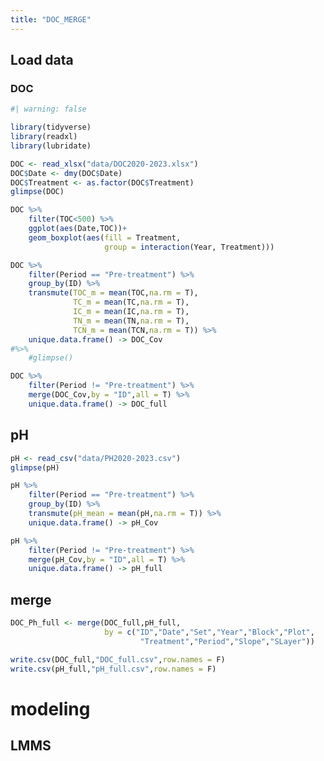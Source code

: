 ```yaml
---
title: "DOC_MERGE"
---
```


## Load data
### DOC

```r
#| warning: false

library(tidyverse)
library(readxl)
library(lubridate)

DOC <- read_xlsx("data/DOC2020-2023.xlsx")
DOC$Date <- dmy(DOC$Date)
DOC$Treatment <- as.factor(DOC$Treatment)
glimpse(DOC)
```
```r
DOC %>% 
    filter(TOC<500) %>% 
    ggplot(aes(Date,TOC))+
    geom_boxplot(aes(fill = Treatment,
                     group = interaction(Year, Treatment)))
```


```r
DOC %>% 
    filter(Period == "Pre-treatment") %>% 
    group_by(ID) %>% 
    transmute(TOC_m = mean(TOC,na.rm = T),
              TC_m = mean(TC,na.rm = T),
              IC_m = mean(IC,na.rm = T),
              TN_m = mean(TN,na.rm = T),
              TCN_m = mean(TCN,na.rm = T)) %>% 
    unique.data.frame() -> DOC_Cov
#%>% 
    #glimpse()

```
```r
DOC %>% 
    filter(Period != "Pre-treatment") %>% 
    merge(DOC_Cov,by = "ID",all = T) %>% 
    unique.data.frame() -> DOC_full

```

## pH
```r
pH <- read_csv("data/PH2020-2023.csv")
glimpse(pH)
```

```r
pH %>% 
    filter(Period == "Pre-treatment") %>% 
    group_by(ID) %>% 
    transmute(pH_mean = mean(pH,na.rm = T)) %>% 
    unique.data.frame() -> pH_Cov
```
```r
pH %>% 
    filter(Period != "Pre-treatment") %>% 
    merge(pH_Cov,by = "ID",all = T) %>% 
    unique.data.frame() -> pH_full
```

## merge
```r
DOC_Ph_full <- merge(DOC_full,pH_full,
                     by = c("ID","Date","Set","Year","Block","Plot",
                             "Treatment","Period","Slope","SLayer"))
```
```r
write.csv(DOC_full,"DOC_full.csv",row.names = F)
write.csv(pH_full,"pH_full.csv",row.names = F)
```

# modeling
## LMMS

```r

```

